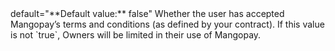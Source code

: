   

  
<ParamField body="TermsAndConditionsAccepted" type="boolean" required>   
default="**Default value:** false"    
Whether the user has accepted Mangopay’s terms and conditions (as defined by your contract).   
If this value is not `true`, Owners will be limited in their use of Mangopay.  
</ParamField>